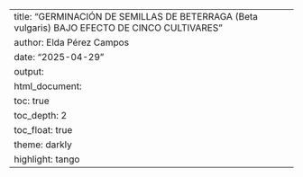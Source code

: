 ---
title: "GERMINACIÓN DE SEMILLAS DE BETERRAGA (Beta vulgaris) BAJO EFECTO DE CINCO CULTIVARES"
author: Elda Pérez Campos  
date: "2025-04-29"  
output: 
  html_document:
    toc: true
    toc_depth: 2
    toc_float: true
    theme: darkly
    highlight: tango
---